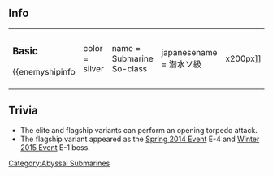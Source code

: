 ==Info==
{|
|
===Basic===
{{enemyshipinfo
|color = silver
|name =  Submarine So-class
|japanesename = 潜水ソ級
|image = [[File:SS-So.png|x200px]]
|id = 570
|class = Abyssal
|type = Submarine
|hp = 33
|firepower = 24
|armor = 15
|torpedo = 70
|evasion = 5
|AA = 0
|aircraft = 0
|ASW = 0
|LOS = 10
|luck = 15
|time = unbuildable
|speed = Slow
|range = Short
|slot = 2
|slot1=[[List_of_equipment_used_by_the_enemy|High Velocity Abyssal Torpedo]]
|slot2=[[List_of_equipment_used_by_the_enemy|3inch Anti-aircraft Gun]]
|slot3=-Locked-
|slot4=-Locked-}}
| style="width: 50px;" |
|

===Elite===
{{enemyshipinfo
|color = red
|name = Submarine So-class Elite
|japanesename = 潜水ソ級 elite
|image = [[File:SS-So_Elite.png|x200px]]
|id = 571
|class = Abyssal
|type = Submarine
|hp = 45
|firepower = 30
|armor = 30
|torpedo = 100
|evasion = 10
|AA = 0
|aircraft = 0
|ASW = 0
|LOS = 15
|luck = 30
|time = unbuildable
|speed = Slow
|range = Short
|slot = 3
|slot1=[[List_of_equipment_used_by_the_enemy|High Velocity Abyssal Torpedo]]
|slot2=[[List_of_equipment_used_by_the_enemy|High Velocity Abyssal Torpedo]]
|slot3=[[List_of_equipment_used_by_the_enemy|3inch Anti-aircraft Gun]]
|slot4=-Locked-}}
| style="width: 50px;" |
|

===Flagship===
{{enemyshipinfo
|color = yellow
|name = Submarine So-class Flagship
|japanesename = 潜水ソ級 flagship
|image = [[File:572.png|x200px]]
|id = 572 
|class = Abyssal
|type = Submarine 
|hp = 48 
|firepower = 30
|armor = 42 
|torpedo = 135 
|evasion = 15 
|AA = 0 
|aircraft = 0 
|ASW = 0
|LOS = 18 
|luck = 45 
|time = Unbuildable
|speed = Slow 
|range = Short 
|slot = 3 
|slot1=[[List_of_equipment_used_by_the_enemy|High-speed Abyssal Torpedo]]
|slot2=[[List_of_equipment_used_by_the_enemy|High-speed Abyssal Torpedo]]
|slot3=[[List_of_equipment_used_by_the_enemy|High-speed Abyssal Torpedo]]
|slot4= - Locked -  }}
|}

==Trivia==
*The elite and flagship variants can perform an opening torpedo attack.
*The flagship variant appeared as the [[Spring 2014 Event]] E-4 and [[Winter 2015 Event]] E-1 boss.

{{Enemyshiplist}}
[[Category:Abyssal Submarines]]